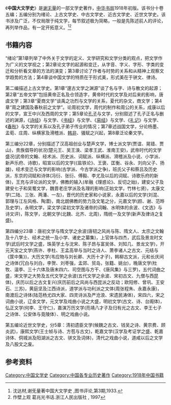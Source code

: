{{trivia|time=2010-10-21T03:13:12+00:00}}
《'''中国大文学史'''》是[[谢无量|谢无量]]的一部文学史著作，[[中华书局|中华书局]]1918年初版。该书分十卷五编；五编分别为绪论、上古文学史、中古文学史、近古文学史、近世文学史。该书涉及广泛，不仅局限于纯文学，每节叙述极为简略，一般是先陈述前人的评论，再列举作品，有一定开拓意义。<ref>沈达材,谢旡量著中国大文学史
,图书评论,第3期,1933.</ref><ref>作壁上观 葛兆光书话.浙江人民出版社 , 1997</ref>

== 书籍内容 ==

“绪论”第1章列举了中外关于文学的定义、文学研究和文学分类的观点，把文学作为广义的文学视之；第2章论文字的起源和变迁，从字音、字义、字形、字类的变迁和分析看文章的方法的演变；第3章讨论了作者与时势的关系和从精神上观察文学趋势的方法；第4章谈中国文学的特质在于形式美，形式美在于骈文、律诗。

第二编描述上古文学史。第1章“邃古文学之渊源”谈了名与字、诗与散文的起源；第2章“五帝文学”包括黄帝正名及仓领造字，黄帝时代的文学及对后来的影响，唐虞文学；第3章“夏商文学”谈禹之功烈与文学的关系，夏代的杂文，商文学；第4章“周之建国及春秋前之文学”。论周初文学，周代的制作和周公的关系，成康以后的文学，宣王中兴及西周的文学；第5章论[[孔子|孔子]]与文学，分别叙述了孔子正名与删述的渊源，《[[诗经|诗经]]》与文学、《[[书经|书经]]》与文学、《[[易经|易经]]》与文学、《[[礼记|礼记]]》与文学、《[[春秋|春秋]]》与文学的关系以及孔子弟子传业的情况；第7章述战国文学，分论杨墨、孟荀、庄周、纵横家及滑稽派、[[韩非|韩非]]、骚赋之兴起，第8章泛论秦文学。

第三编分22章，分别描述了汉高祖创业与楚声文学，博士派文学(贾谊、晃错、贾山)，贵族倡导的状况(楚元王、吴王溴、梁孝王武、淮南王安)，武帝时代的文学盛况(武帝的文翰、经术派、历史派、词赋派、纵横派、滑稽派及小说、小学派、新声乐府、诗歌)，昭宣以后的文学(《盐铁论》、王褒、匡衡、谷永、刘向父子、扬雄)，经术变迁与文学的影响(古学派、今古学派之争)，班氏父子和蔡吕及历史派，东京的词赋和诗体(冯衍、张衍、傅毅、李尤及以后的词赋、诗歌乐府的新体)，王充与评论派的文学，佛教的输入(牟融《理惑论》、反切之始)，建安父子及建安七子和吴蜀文学，魏晋老庄学派及名理的影响(正始文学，竹林七贤)，太康文学(二陆、三张、两潘、一左)，晋代的历史家和小说家，永嘉以后的文学(刘混、郭理与江左风格、陶潜)，南北朗佛教的势力及文笔之分，元嘉文学(颜、谢、范晔及史学)，永明文学，梁文学(梁初文学及诸帝的词翰、水明体的余波、《文选》与诗文评)，陈文学，北朝文学(北魏、北齐、北周)，隋统一及文学(新声及律诗之复盛)。

第四编分23章：唐初文学与隋文学之余波(唐韧之风尚与陈、隋文人、太宗之文翰及十八学士、经术之统一及小学、诸史之纂集)，上官体与四杰，武后及景龙时文学(武后时文学之盛，珠英学土与沈宋、陈子昂与富吴体、刘知几、景龙文学)，开元天宝之文学(燕许、李杜、王孟高举与当时之诗人、萧李诸人之古文、元结与《筐中集》)，大历文学(韦应物与刘长卿、大历十才子)，韩柳古文派，元和长庆间之诗体(冗白与刘白，李贺、刘枣强，孟郊、贸岛，张籍、姚台)，晚唐文学(杜牧、温李、三十六体及唐末四六、司空图与方干、《唐风集》与三罗)，五代词曲之盛，宋文学之大势及五代文学之余波(五代文学之余波、宋初古文、九僧与西昆体)，庆历以后之古文复兴(庆历前后之风尚与西昆派之反动；欧阳修、曾巩、王安石、三苏)，黄庭坚及江西诗派，道学派与功利派之文体(周张程朱、永嘉永康)，南渡后之诗体(陆范杨尤四大家、四灵诗派及严沧浪、宋遗民涛体)，宋四六，宋之词曲小说，辽金文学，元文学及戏曲小说之大盛，明初文学(古文、诗、台阁体)，弘正文学(何李、王守仁)，嘉演万历文学(亮靖八才子及归有光之古文、李王七子之诗体、公安体与竟陵体）、明之戏曲小说。

第五编论近世文学史，分5章：清初遗臣文学(候魏之古文、钱吴之诗、黄宗费、顾炎武)，康熙文学(王士帧与诗、方苞与古文)，乾嘉文学(汉学及考证学之盛、乾嘉诗体、侗城派及阳湖派之古文、骈文及词体)，清代之戏曲小说，道咸以后之文学及八股文之废。

==参考资料==
{{reflist}}

[[Category:中国文学史|Category:中国文学史]]
[[Category:中国各专业历史著作|Category:中国各专业历史著作]]
[[Category:1918年中国书籍|Category:1918年中国书籍]]